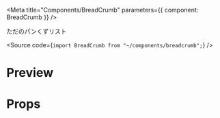 
<Meta title="Components/BreadCrumb" parameters={{ component: BreadCrumb }} />

ただのパンくずリスト

<Source code={`import BreadCrumb from "~/components/breadcrumb";`} />

# Preview

<Preview withSource="open">
  <Story name="BreadCrumb">
    <BreadCrumb dark={true}
    crumbs={[{name: text('name1', 'test'), link: text('link', '/')}, {name: text('name2', 'test2'), link: text('link2', '/2')}]} />
  </Story>
</Preview>

# Props

<Props of="." />
